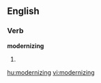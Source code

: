 
==English==

===Verb===
'''modernizing'''

# {{present participle of|[[modernize]]}}

[[hu:modernizing]]
[[vi:modernizing]]